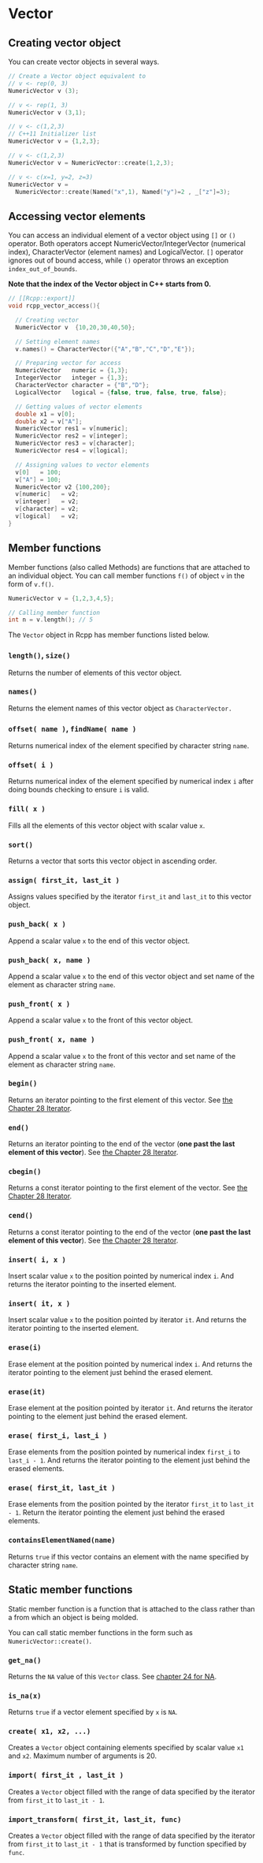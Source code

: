 # Vector

## Creating vector object

You can create vector objects in several ways.

```cpp
// Create a Vector object equivalent to
// v <- rep(0, 3)
NumericVector v (3);

// v <- rep(1, 3)
NumericVector v (3,1);

// v <- c(1,2,3) 
// C++11 Initializer list
NumericVector v = {1,2,3}; 

// v <- c(1,2,3)
NumericVector v = NumericVector::create(1,2,3);

// v <- c(x=1, y=2, z=3)
NumericVector v =
  NumericVector::create(Named("x",1), Named("y")=2 , _["z"]=3);
```

## Accessing vector elements

You can access an individual element of a vector object using `[]` or `()` operator. Both operators accept NumericVector/IntegerVector (numerical index), CharacterVector (element names) and LogicalVector. `[]` operator ignores out of bound access, while `()` operator throws an exception `index_out_of_bounds`.

**Note that the index of the Vector object in C++ starts from 0.**

```cpp
// [[Rcpp::export]]
void rcpp_vector_access(){

  // Creating vector
  NumericVector v  {10,20,30,40,50};

  // Setting element names
  v.names() = CharacterVector({"A","B","C","D","E"});

  // Preparing vector for access
  NumericVector   numeric = {1,3};
  IntegerVector   integer = {1,3};
  CharacterVector character = {"B","D"};
  LogicalVector   logical = {false, true, false, true, false};

  // Getting values of vector elements
  double x1 = v[0];
  double x2 = v["A"];
  NumericVector res1 = v[numeric];
  NumericVector res2 = v[integer];
  NumericVector res3 = v[character];
  NumericVector res4 = v[logical];

  // Assigning values to vector elements
  v[0]   = 100;
  v["A"] = 100;
  NumericVector v2 {100,200};
  v[numeric]   = v2;
  v[integer]   = v2;
  v[character] = v2;
  v[logical]   = v2;
}
```

## Member functions

Member functions (also called Methods) are functions that are attached to an individual object. You can call member functions `f()` of object `v` in the form of `v.f()`.

```cpp
NumericVector v = {1,2,3,4,5};

// Calling member function
int n = v.length(); // 5
```

The `Vector` object in Rcpp has member functions listed below.


### `length()`, `size()`

Returns the number of elements of this vector object.

### `names()`

Returns the element names of this vector object as `CharacterVector.`

### `offset( name )`, `findName( name )`

Returns numerical index of the element specified by character string `name`.

### `offset( i )`

Returns numerical index of the element specified by numerical index `i` after doing bounds checking to ensure `i` is valid.

### `fill( x )`

Fills all the elements of this vector object with scalar value `x`.

### `sort()`

Returns a vector that sorts this vector object in ascending order.

### `assign( first_it, last_it )`

Assigns values specified by the iterator `first_it` and `last_it` to this vector object.

### `push_back( x )`

Append a scalar value `x` to the end of this vector object.

### `push_back( x, name )`

Append a scalar value `x` to the end of this vector object and set name of the element as character string `name`.

### `push_front( x )`

Append a scalar value `x` to the front of this vector object.

### `push_front( x, name )`

Append a scalar value `x` to the front of this vector and set name of the element as character string `name`.

### `begin()`

Returns an iterator pointing to the first element of this vector. See [the Chapter 28 Iterator](280_iterator.html).

### `end()`

Returns an iterator pointing to the end of the vector (**one past the last element of this vector**). See [the Chapter 28 Iterator](280_iterator.html).


### `cbegin()`

Returns a const iterator pointing to the first element of the vector. See [the Chapter 28 Iterator](280_iterator.html).

### `cend()`

Returns a const iterator pointing to the end of the vector (**one past the last element of this vector**). See [the Chapter 28 Iterator](280_iterator.html).




### `insert( i, x )`

Insert scalar value `x` to the position pointed by numerical index `i`. And returns the iterator pointing to the inserted element.


### `insert( it, x )`

Insert scalar value `x` to the position pointed by iterator `it`. And returns the iterator pointing to the inserted element.

### `erase(i)`

Erase element at the position pointed by numerical index `i`. And returns the iterator pointing to the element just behind the erased element.

### `erase(it)`

Erase element at the position pointed by iterator `it`. And returns the iterator pointing to the element just behind the erased element.

### `erase( first_i, last_i )`

Erase elements from the position pointed by numerical index `first_i` to `last_i - 1`. And returns the iterator pointing to the element just behind the erased elements.

### `erase( first_it, last_it )`

Erase elements from the position pointed by the iterator `first_it` to `last_it - 1`. Return the iterator pointing the element just behind the erased elements.

### `containsElementNamed(name)`

Returns `true` if this vector contains an element with the name specified by character string `name`.


## Static member functions

Static member function is a function that is attached to the class rather than a from which an object is being molded. 

You can call static member functions in the form such as `NumericVector::create()`.

### `get_na()`

Returns the `NA` value of this `Vector` class. See [chapter 24 for NA](240_na_nan_inf.html).

### `is_na(x)`

Returns `true` if a vector element specified by `x` is `NA`.


### `create( x1, x2, ...)`

Creates a `Vector` object containing elements specified by scalar value `x1` and `x2`. Maximum number of arguments is 20.

### `import( first_it , last_it )`

Creates a `Vector` object filled with the range of data specified by the iterator from `first_it` to `last_it - 1`.

### `import_transform( first_it, last_it, func)`

Creates a `Vector` object filled with the range of data specified by the iterator from `first_it` to `last_it - 1` that is transformed by function specified by `func`.




